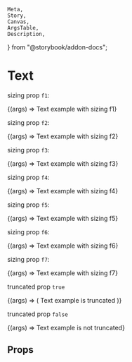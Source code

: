     Meta,
    Story,
    Canvas,
    ArgsTable,
    Description,
} from "@storybook/addon-docs";

<Meta title="Text/Text" component={Text} />

# Text

<Description of={Text} />

sizing prop `f1`:

<Canvas>
    <Story name="f1" args={{ sizing: "f1", fw: "bold" }}>
        {(args) => <Text {...args}>Text example with sizing f1</Text>}
    </Story>
</Canvas>

sizing prop `f2`:

<Canvas>
    <Story name="f2" args={{ sizing: "f2", fw: "bold" }}>
        {(args) => <Text {...args}>Text example with sizing f2</Text>}
    </Story>
</Canvas>

sizing prop `f3`:

<Canvas>
    <Story name="f3" args={{ sizing: "f3", fw: "bold" }}>
        {(args) => <Text {...args}>Text example with sizing f3</Text>}
    </Story>
</Canvas>

sizing prop `f4`:

<Canvas>
    <Story name="f4" args={{ sizing: "f4", fw: "bold" }}>
        {(args) => <Text {...args}>Text example with sizing f4</Text>}
    </Story>
</Canvas>

sizing prop `f5`:

<Canvas>
    <Story name="f5" args={{ sizing: "f5", fw: "bold" }}>
        {(args) => <Text {...args}>Text example with sizing f5</Text>}
    </Story>
</Canvas>

sizing prop `f6`:

<Canvas>
    <Story name="f6" args={{ sizing: "f6", fw: "bold" }}>
        {(args) => <Text {...args}>Text example with sizing f6</Text>}
    </Story>
</Canvas>

sizing prop `f7`:

<Canvas>
    <Story name="f7" args={{ sizing: "f7", fw: "bold" }}>
        {(args) => <Text {...args}>Text example with sizing f7</Text>}
    </Story>
</Canvas>

truncated prop `true`

<Canvas>
    <Story
        name="truncated={true}"
        args={{
            className: "sf-n-block",
            truncated: true,
            sizing: "f4",
            fw: "bold",
        }}
    >
        {(args) => (
            <Box xsCol={1}>
                <Text {...args}>Text example is truncated</Text>
            </Box>
        )}
    </Story>
</Canvas>

truncated prop `false`

<Canvas>
    <Story
        name="truncated={false}"
        args={{ sizing: "f4", fw: "bold", truncated: false }}
    >
        {(args) => <Text {...args}>Text example is not truncated</Text>}
    </Story>
</Canvas>

## Props

<ArgsTable story="f1" />
